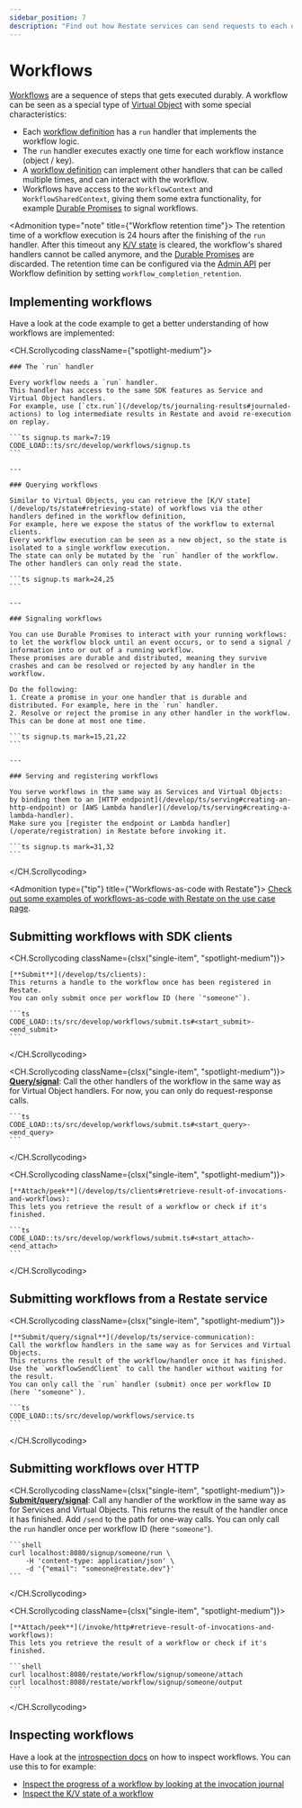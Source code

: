 ```yaml
---
sidebar_position: 7
description: "Find out how Restate services can send requests to each other."
---
```



# Workflows

[Workflows](/concepts/services#workflows) are a sequence of steps that gets executed durably.
A workflow can be seen as a special type of [Virtual Object](/concepts/services#virtual-objects) with some special characteristics:

- Each [workflow definition](/develop/ts/overview#workflows) has a `run` handler that implements the workflow logic.
- The `run` handler executes exactly one time for each workflow instance (object / key).
- A [workflow definition](/develop/ts/overview#workflows) can implement other handlers that can be called multiple times, and can interact with the workflow.
- Workflows have access to the `WorkflowContext` and `WorkflowSharedContext`, giving them some extra functionality, for example [Durable Promises](/develop/ts/workflows#signaling-workflows) to signal workflows.

<Admonition type="note" title={"Workflow retention time"}>
    The retention time of a workflow execution is 24 hours after the finishing of the `run` handler.
    After this timeout any [K/V state](/develop/ts/state) is cleared, the workflow's shared handlers cannot be called anymore, and the [Durable Promises](/develop/ts/workflows#signaling-workflows) are discarded.
    The retention time can be configured via the [Admin API](/references/admin-api/#tag/service/operation/modify_service) per Workflow definition by setting `workflow_completion_retention`.
</Admonition>

## Implementing workflows
Have a look at the code example to get a better understanding of how workflows are implemented:

<CH.Scrollycoding className={"spotlight-medium"}>

    ### The `run` handler

    Every workflow needs a `run` handler.
    This handler has access to the same SDK features as Service and Virtual Object handlers.
    For example, use [`ctx.run`](/develop/ts/journaling-results#journaled-actions) to log intermediate results in Restate and avoid re-execution on replay.

    ```ts signup.ts mark=7:19
    CODE_LOAD::ts/src/develop/workflows/signup.ts
    ```

    ---

    ### Querying workflows

    Similar to Virtual Objects, you can retrieve the [K/V state](/develop/ts/state#retrieving-state) of workflows via the other handlers defined in the workflow definition,
    For example, here we expose the status of the workflow to external clients.
    Every workflow execution can be seen as a new object, so the state is isolated to a single workflow execution.
    The state can only be mutated by the `run` handler of the workflow. The other handlers can only read the state.

    ```ts signup.ts mark=24,25
    ```

    ---

    ### Signaling workflows

    You can use Durable Promises to interact with your running workflows: to let the workflow block until an event occurs, or to send a signal / information into or out of a running workflow.
    These promises are durable and distributed, meaning they survive crashes and can be resolved or rejected by any handler in the workflow.

    Do the following:
    1. Create a promise in your one handler that is durable and distributed. For example, here in the `run` handler.
    2. Resolve or reject the promise in any other handler in the workflow. This can be done at most one time.

    ```ts signup.ts mark=15,21,22
    ```

    ---

    ### Serving and registering workflows

    You serve workflows in the same way as Services and Virtual Objects: by binding them to an [HTTP endpoint](/develop/ts/serving#creating-an-http-endpoint) or [AWS Lambda handler](/develop/ts/serving#creating-a-lambda-handler).
    Make sure you [register the endpoint or Lambda handler](/operate/registration) in Restate before invoking it.

    ```ts signup.ts mark=31,32
    ```
</CH.Scrollycoding>

<Admonition type={"tip"} title={"Workflows-as-code with Restate"}>
    [Check out some examples of workflows-as-code with Restate on the use case page](/use-cases/workflows).
</Admonition>

## Submitting workflows with SDK clients
<CH.Scrollycoding className={clsx("single-item", "spotlight-medium")}>

    [**Submit**](/develop/ts/clients):
    This returns a handle to the workflow once has been registered in Restate.
    You can only submit once per workflow ID (here `"someone"`).

    ```ts
    CODE_LOAD::ts/src/develop/workflows/submit.ts#<start_submit>-<end_submit>
    ```

</CH.Scrollycoding>

<CH.Scrollycoding className={clsx("single-item", "spotlight-medium")}>
    [**Query/signal**](/develop/ts/clients):
    Call the other handlers of the workflow in the same way as for Virtual Object handlers.
    For now, you can only do request-response calls.

    ```ts
    CODE_LOAD::ts/src/develop/workflows/submit.ts#<start_query>-<end_query>
    ```
</CH.Scrollycoding>

<CH.Scrollycoding className={clsx("single-item", "spotlight-medium")}>

    [**Attach/peek**](/develop/ts/clients#retrieve-result-of-invocations-and-workflows):
    This lets you retrieve the result of a workflow or check if it's finished.

    ```ts
    CODE_LOAD::ts/src/develop/workflows/submit.ts#<start_attach>-<end_attach>
    ```
</CH.Scrollycoding>

## Submitting workflows from a Restate service
<CH.Scrollycoding className={clsx("single-item", "spotlight-medium")}>

    [**Submit/query/signal**](/develop/ts/service-communication):
    Call the workflow handlers in the same way as for Services and Virtual Objects.
    This returns the result of the workflow/handler once it has finished.
    Use the `workflowSendClient` to call the handler without waiting for the result.
    You can only call the `run` handler (submit) once per workflow ID (here `"someone"`).

    ```ts
    CODE_LOAD::ts/src/develop/workflows/service.ts
    ```
</CH.Scrollycoding>

## Submitting workflows over HTTP
<CH.Scrollycoding className={clsx("single-item", "spotlight-medium")}>
    [**Submit/query/signal**](/invoke/http#request-response-calls-over-http):
    Call any handler of the workflow in the same way as for Services and Virtual Objects.
    This returns the result of the handler once it has finished.
    Add `/send` to the path for one-way calls.
    You can only call the `run` handler once per workflow ID (here `"someone"`).

    ```shell
    curl localhost:8080/signup/someone/run \
        -H 'content-type: application/json' \
        -d '{"email": "someone@restate.dev"}'
    ```
</CH.Scrollycoding>

<CH.Scrollycoding className={clsx("single-item", "spotlight-medium")}>

    [**Attach/peek**](/invoke/http#retrieve-result-of-invocations-and-workflows):
    This lets you retrieve the result of a workflow or check if it's finished.

    ```shell
    curl localhost:8080/restate/workflow/signup/someone/attach
    curl localhost:8080/restate/workflow/signup/someone/output
    ```

</CH.Scrollycoding>


## Inspecting workflows

Have a look at the [introspection docs](/operate/introspection) on how to inspect workflows.
You can use this to for example:
- [Inspect the progress of a workflow by looking at the invocation journal](/operate/introspection#inspecting-the-invocation-journal)
- [Inspect the K/V state of a workflow](/operate/introspection#inspecting-application-state)





